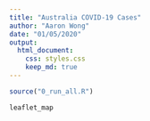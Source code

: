 ```yaml
---
title: "Australia COVID-19 Cases"
author: "Aaron Wong"
date: "01/05/2020"
output: 
  html_document:
    css: styles.css
    keep_md: true
---
```


```r
source("0_run_all.R")

```

```r
leaflet_map

```